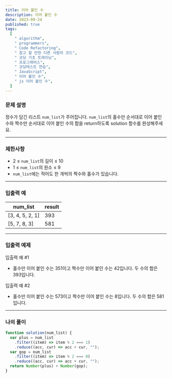 ```yaml
---
title: 이어 붙인 수
description: 이어 붙인 수
date: 2023-09-24
published: true
tags:
  [
    " algorithm",
    " programmers",
    " Code Refactoring",
    " 참고 할 만한 다른 사람의 코드",
    " 코딩 기초 트레이닝",
    " 프로그래머스",
    " 코딩테스트 연습",
    " JavaScript",
    " 이어 붙인 수",
    " js 이어 붙인 수",
  ]
---
```


### 문제 설명

정수가 담긴 리스트 `num_list`가 주어집니다. `num_list`의 홀수만 순서대로 이어 붙인 수와 짝수만 순서대로 이어 붙인 수의 합을 return하도록 solution 함수를 완성해주세요.

---

### 제한사항

- 2 ≤ `num_list`의 길이 ≤ 10
- 1 ≤ `num_list`의 원소 ≤ 9
- `num_list`에는 적어도 한 개씩의 짝수와 홀수가 있습니다.

---

### 입출력 예

| num_list        | result |
| --------------- | ------ |
| [3, 4, 5, 2, 1] | 393    |
| [5, 7, 8, 3]    | 581    |

---

### 입출력 예제

입출력 예 #1

- 홀수만 이어 붙인 수는 351이고 짝수만 이어 붙인 수는 42입니다. 두 수의 합은 393입니다.

입출력 예 #2

- 홀수만 이어 붙인 수는 573이고 짝수만 이어 붙인 수는 8입니다. 두 수의 합은 581입니다.

---

### 나의 풀이

```jsx
function solution(num_list) {
  var plus = num_list
    .filter((item) => item % 2 === 1)
    .reduce((acc, cur) => acc + cur, "");
  var gop = num_list
    .filter((item) => item % 2 === 0)
    .reduce((acc, cur) => acc + cur, "");
  return Number(plus) + Number(gop);
}
```
